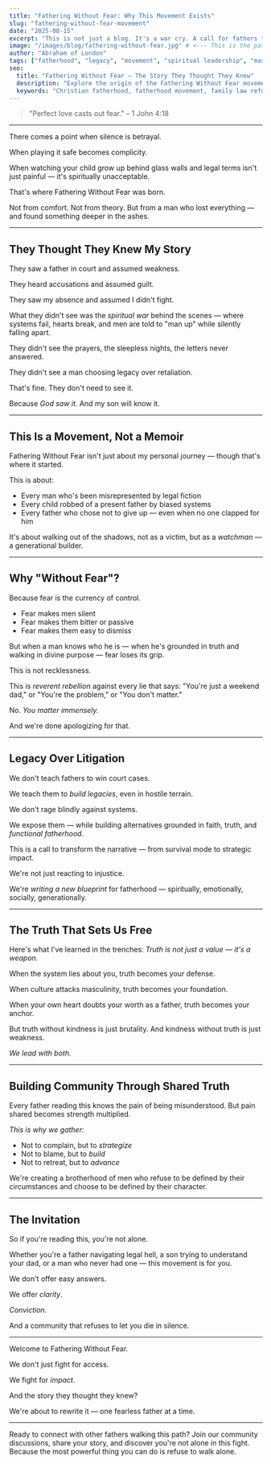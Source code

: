 ```yaml
---
title: "Fathering Without Fear: Why This Movement Exists"
slug: "fathering-without-fear-movement"
date: "2025-08-15"
excerpt: "This is not just a blog. It's a war cry. A call for fathers to rise—rooted in truth, forged in pain, and anchored in legacy. Here's why Fathering Without Fear must exist."
image: "/images/blog/fathering-without-fear.jpg" # <--- This is the path you would use
author: "Abraham of London"
tags: ["fatherhood", "legacy", "movement", "spiritual leadership", "masculinity"]
seo:
  title: "Fathering Without Fear – The Story They Thought They Knew"
  description: "Explore the origin of the Fathering Without Fear movement—born out of injustice, rebuilt on purpose, and rooted in unshakable spiritual conviction. This is where legacy begins."
  keywords: "Christian fatherhood, fatherhood movement, family law reform, legacy building, Abraham of London"
---
```


> "Perfect love casts out fear." – 1 John 4:18

---

There comes a point when silence is betrayal.

When playing it safe becomes complicity.

When watching your child grow up behind glass walls and legal terms isn't just painful — it's spiritually unacceptable.

That's where Fathering Without Fear was born.

Not from comfort. Not from theory. But from a man who lost everything — and found something deeper in the ashes.

---

## They Thought They Knew My Story

They saw a father in court and assumed weakness.

They heard accusations and assumed guilt.

They saw my absence and assumed I didn't fight.

What they didn't see was the *spiritual war* behind the scenes — where systems fail, hearts break, and men are told to "man up" while silently falling apart.

They didn't see the prayers, the sleepless nights, the letters never answered.

They didn't see a man choosing legacy over retaliation.

That's fine. They don't need to see it.

Because *God saw it*. And my son will know it.

---

## This Is a Movement, Not a Memoir

Fathering Without Fear isn't just about my personal journey — though that's where it started.

This is about:
- Every man who's been misrepresented by legal fiction
- Every child robbed of a present father by biased systems
- Every father who chose not to give up — even when no one clapped for him

It's about walking out of the shadows, not as a victim, but as a *watchman* — a generational builder.

---

## Why "Without Fear"?

Because fear is the currency of control.

- Fear makes men silent
- Fear makes them bitter or passive
- Fear makes them easy to dismiss

But when a man knows who he is — when he's grounded in truth and walking in divine purpose — fear loses its grip.

This is not recklessness.

This is *reverent rebellion* against every lie that says: "You're just a weekend dad," or "You're the problem," or "You don't matter."

No. *You matter immensely.*

And we're done apologizing for that.

---

## Legacy Over Litigation

We don't teach fathers to win court cases.

We teach them to *build legacies*, even in hostile terrain.

We don't rage blindly against systems.

We expose them — while building alternatives grounded in faith, truth, and *functional fatherhood*.

This is a call to transform the narrative — from survival mode to strategic impact.

We're not just reacting to injustice.

We're *writing a new blueprint* for fatherhood — spiritually, emotionally, socially, generationally.

---

## The Truth That Sets Us Free

Here's what I've learned in the trenches: *Truth is not just a value — it's a weapon.*

When the system lies about you, truth becomes your defense.

When culture attacks masculinity, truth becomes your foundation.

When your own heart doubts your worth as a father, truth becomes your anchor.

But truth without kindness is just brutality. And kindness without truth is just weakness.

*We lead with both.*

---

## Building Community Through Shared Truth

Every father reading this knows the pain of being misunderstood. But pain shared becomes strength multiplied.

*This is why we gather:*
- Not to complain, but to *strategize*
- Not to blame, but to *build*
- Not to retreat, but to *advance*

We're creating a brotherhood of men who refuse to be defined by their circumstances and choose to be defined by their character.

---

## The Invitation

So if you're reading this, you're not alone.

Whether you're a father navigating legal hell, a son trying to understand your dad, or a man who never had one — this movement is for you.

We don't offer easy answers.

We offer *clarity*.

*Conviction.*

And a community that refuses to let you die in silence.

---

Welcome to Fathering Without Fear.

We don't just fight for access.

We fight for *impact*.

And the story they thought they knew?

We're about to rewrite it — one fearless father at a time.

---

Ready to connect with other fathers walking this path? Join our community discussions, share your story, and discover you're not alone in this fight. Because the most powerful thing you can do is refuse to walk alone.